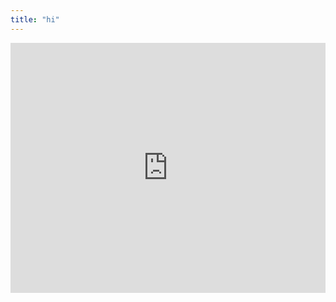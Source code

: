 ```yaml
---
title: "hi"
---
```


```{=html}
<iframe height="400" width="100%" frameborder="no" src="https://hahahah.shinyapps.io/maps/"> </iframe>
```
